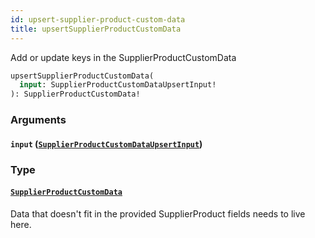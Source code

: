 ```yaml
---
id: upsert-supplier-product-custom-data
title: upsertSupplierProductCustomData
---
```



Add or update keys in the SupplierProductCustomData


```graphql
upsertSupplierProductCustomData(
  input: SupplierProductCustomDataUpsertInput!
): SupplierProductCustomData!

```


### Arguments

#### `input` ([`SupplierProductCustomDataUpsertInput`](/developers/supplier-apis/supply-api/graphql/reference/inputs/supplier-product-custom-data-upsert-input))




### Type

#### [`SupplierProductCustomData`](/developers/supplier-apis/supply-api/graphql/reference/objects/supplier-product-custom-data) 

Data that doesn't fit in the provided SupplierProduct fields needs to live here.




